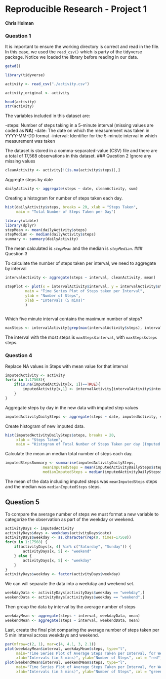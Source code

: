 # Reproducible Research - Project 1
#### Chris Holman

### Question 1
It is important to ensure the working directory is correct and read in the file. In this case, we used the `read_csv()` which is party of the tidyverse package. Notice we loaded the library before reading in our data. 
```r
getwd()

library(tidyverse)

activity <- read_csv("./activity.csv")

activity_original <- activity

head(activity)
str(activity)


```
The variables included in this dataset are:

-steps: Number of steps taking in a 5-minute interval (missing values are coded as **NA**)
-date: The date on which the measurement was taken in YYYY-MM-DD format
-interval: Identifier for the 5-minute interval in which measurement was taken

The dataset is stored in a comma-separated-value (CSV) file and there are a total of 17,568 observations in this dataset.
### Question 2 
Ignore any missing values 

```r
cleanActivity <- activity[!(is.na(activity$steps)),]
``` 
Aggregte steps by date
```r
dailyActivity <- aggregate(steps ~ date, cleanActivity, sum)
```

Creating a histogram for number of steps taken each day.
```r
hist(dailyActivity$steps, breaks = 20, xlab = "Steps Taken",
     main = "Total Number of Steps Taken per Day")
```


```r
library(xtable)
library(dplyr)
stepMean <- mean(dailyActivity$steps)
stepMedian <- median(dailyActivity$steps)
summary <- summary(dailyActivity)
```
The mean calculated is *`stepMean`* and the median is *`stepMedian`*. 
### Question 3

To calculate the number of steps taken per interval, we need to aggregate by interval

```r
intervalActivity <- aggregate(steps ~ interval, cleanActivity, mean)

```

```r

stepPlot <- plot(x = intervalActivity$interval, y = intervalActivity$steps, type = "l",
		 main = "Time Series Plot of Steps taken per Interval",
		 ylab = "Number of Steps",
		 xlab = "Intervals (5 mins)"
		 )  
	
```
Which five minute interval contains the maximum number of steps?
```r
maxSteps <- intervalActivity[grep(max(intervalActivity$steps), intervalActivity$steps),]
```
The interval with the most steps is `maxSteps$interval`, with `maxSteps$steps` steps.

### Question 4

Replace NA values in Steps with mean value for that interval


```r
imputedActivity <- activity
for(x in 1:17568){
	if(is.na(imputedActivity[x, 1])==TRUE){
		imputedActivity[x,1] <- intervalActivity[intervalActivity$interval %in% imputedActivity[x,3],2]
	}
}
```

Aggregate steps by day in the new data with imputed step values

```r
imputedActivityDailySteps <- aggregate(steps ~ date, imputedActivity, sum)
```


Create histogram of new imputed data.

```r
hist(imputedActivityDailySteps$steps, breaks = 20, 
     xlab = "Steps Taken",
     main = "Histogram of Total Number of Steps Taken per day (Imputed Values)")
```

Calculate the mean an median total number of steps each day. 

```r
imputedStepsSummary <- summarise(imputedActivityDailySteps,
				 meanImputedSteps = mean(imputedActivityDailySteps$steps),
				 medianImputedSteps = median(imputedActivityDailySteps$steps))
```

The mean of the data including imputed steps was `meanImputedSteps` steps and the median was `medianImputedSteps` steps. 

## Question 5

To compare the average number of steps we must format a new variable to categorize the observation as part of the weekday or weekend.


```r
activityDays <- imputedActivity
activityDays$days <- weekdays(activityDays$date)
activityDays$weekday <- as.character(rep(0, times=17568))
for(x in 1:17568) {
    if(activityDays[x, 4] %in% c("Saturday", "Sunday")) {
        activityDays[x, 5] <- "weekend"
    } else {
        activityDays[x, 5] <- "weekday"
    }
}
activityDays$weekday <- factor(activityDays$weekday)

```

We can will separate the data into a weekday and weekend set.

```r
weekdayData <- activityDays[activityDays$weekday == "weekday",]
weekendData <- activityDays[activityDays$weekday == "weekend",]
```

Then group the data by interval by the average number of steps

```r
weekdayMean <- aggregate(steps ~ interval, weekdayData, mean)
weekendMean <- aggregate(steps ~ interval, weekendData, mean)
```

Last, create the final plot comparing the average number of steps taken per 5 min interval across weekdays and weekend. 

```r

par(mfrow=c(2, 1), mar=c(4, 4.1, 3, 2.1))
plot(weekdayMean$interval, weekdayMean$steps, type="l",
     main="Time Series Plot of Average Steps Taken per Interval, for Weekdays",
     xlab="Intervals (in 5 mins)", ylab="Number of Steps", col = "red")
plot(weekendMean$interval, weekendMean$steps, type="l",
     main="Time Series Plot of Average Steps Taken per Interval, for Weekends",
     xlab="Intervals (in 5 mins)", ylab="Number of Steps", col = "green")


```






















